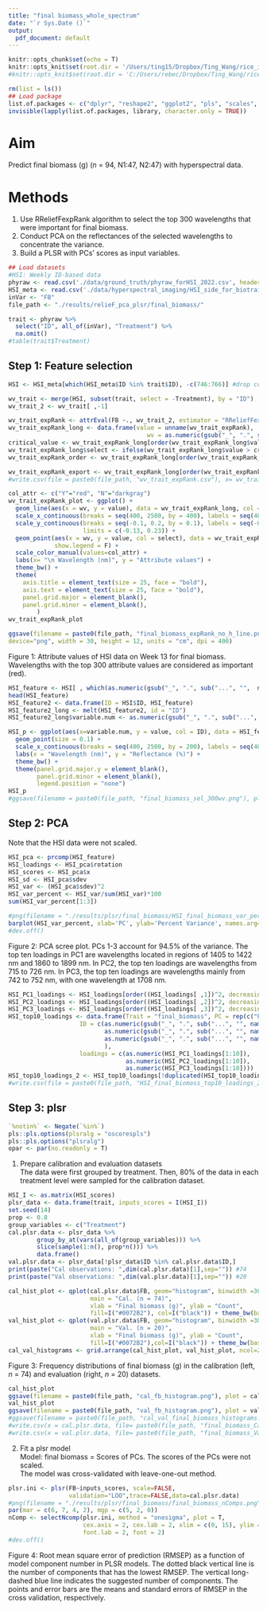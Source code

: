 ```yaml
---
title: "final biomass_whole_spectrum"
date: "`r Sys.Date ()`"
output:
  pdf_document: default
---
```


```r
knitr::opts_chunk$set(echo = T)
knitr::opts_knit$set(root.dir = '/Users/ting15/Dropbox/Ting_Wang/rice_imaging_ms')
#knitr::opts_knit$set(root.dir = 'C:/Users/rebec/Dropbox/Ting_Wang/rice_imaging_ms')
```

```r
rm(list = ls())
## Load package 
list.of.packages <- c("dplyr", "reshape2", "ggplot2", "pls", "scales", "kableExtra", "ggpubr", "gridExtra", "CORElearn", "spectratrait")
invisible(lapply(list.of.packages, library, character.only = TRUE))
```
# Aim  

Predict final biomass (g) (*n* = 94, N1:47, N2:47) with hyperspectral data.  
   
# Methods  

1. Use RReliefFexpRank algorithm to select the top 300 wavelengths that were important for final biomass.  
2. Conduct PCA on the reflectances of the selected wavelengths to concentrate the variance.  
3. Build a PLSR with PCs' scores as input variables.    

```r
## Load datasets  
#HSI: Weekly ID-based data
phyraw <- read.csv('./data/ground_truth/phyraw_forHSI_2022.csv', header = T, sep = ',', dec = '.')
HSI_meta <- read.csv('./data/hyperspectral_imaging/HSI_side_for_biotraits_mod_W13.csv', header = T, sep = ',', dec = '.')
inVar <- "FB"
file_path <- "./results/relieF_pca_plsr/final_biomass/"
```

```r
trait <- phyraw %>%
  select("ID", all_of(inVar), "Treatment") %>%
  na.omit() 
#table(trait$Treatment)
```

## Step 1: Feature selection  

```r
HSI <- HSI_meta[which(HSI_meta$ID %in% trait$ID), -c(746:766)] #drop columns with wv > 2500 and meta data 

wv_trait <- merge(HSI, subset(trait, select = -Treatment), by = "ID")
wv_trait_2 <- wv_trait[ ,-1]

wv_trait_expRank <- attrEval(FB ~., wv_trait_2, estimator = "RReliefFexpRank", ReliefIterations = 94*50) 
wv_trait_expRank_long <- data.frame(value = unname(wv_trait_expRank), 
                                       wv = as.numeric(gsub("_", ".", sub("...", "",  names(wv_trait_expRank)))))
critical_value <- wv_trait_expRank_long[order(wv_trait_expRank_long$value, decreasing = T)[300], 1]
wv_trait_expRank_long$select <- ifelse(wv_trait_expRank_long$value > critical_value, "Y", "N")
wv_trait_expRank_order <- wv_trait_expRank_long[order(wv_trait_expRank_long$value, decreasing = T)[1:300], ]

wv_trait_expRank_export <- wv_trait_expRank_long[order(wv_trait_expRank_long$value, decreasing = T), ] 
#write.csv(file = paste0(file_path, "wv_trait_expRank.csv"), x= wv_trait_expRank_export, row.names = F)

col_attr <- c("Y"="red", "N"="darkgray")
wv_trait_expRank_plot <- ggplot() +
  geom_line(aes(x = wv, y = value), data = wv_trait_expRank_long, col = "black", size = 0.5) +
  scale_x_continuous(breaks = seq(400, 2500, by = 400), labels = seq(400, 2500, by = 400)) +
  scale_y_continuous(breaks = seq(-0.1, 0.2, by = 0.1), labels = seq(-0.1, 0.2, by = 0.1),
                     limits = c(-0.13, 0.23)) +
  geom_point(aes(x = wv, y = value, col = select), data = wv_trait_expRank_long, size = .7,
             show.legend = F) +
  scale_color_manual(values=col_attr) +
  labs(x= "\n Wavelength (nm)", y = "Attribute values") +                     
  theme_bw() +
  theme(
    axis.title = element_text(size = 25, face = "bold"),
    axis.text = element_text(size = 25, face = "bold"),
    panel.grid.major = element_blank(),
    panel.grid.minor = element_blank(),
        )
wv_trait_expRank_plot
```

```r
ggsave(filename = paste0(file_path, "final_biomass_expRank_no_h_line.png"), plot = wv_trait_expRank_plot, 
device="png", width = 30, height = 12, units = "cm", dpi = 400)
```
Figure 1: Attribute values of HSI data on Week 13 for final biomass. Wavelengths with the top 300 attribute values are considered as important (red).  
```r
HSI_feature <- HSI[ , which(as.numeric(gsub("_", ".", sub("...", "",  names(HSI)))) %in% wv_trait_expRank_order$wv)]
head(HSI_feature)
HSI_feature2 <- data.frame(ID = HSI$ID, HSI_feature)
HSI_feature2_long <- melt(HSI_feature2, id = "ID")
HSI_feature2_long$variable.num <- as.numeric(gsub("_", ".", sub("...", "", HSI_feature2_long$variable)))
```

```r
HSI_p <- ggplot(aes(x=variable.num, y = value, col = ID), data = HSI_feature2_long) +  
  geom_point(size = 0.1) + 
  scale_x_continuous(breaks = seq(400, 2500, by = 200), labels = seq(400, 2500, by = 200)) +
  labs(x = "Wavelength (nm)", y = "Reflectance (%)") + 
  theme_bw() +
  theme(panel.grid.major.y = element_blank(),
        panel.grid.minor = element_blank(),
        legend.position = "none")
HSI_p
#ggsave(filename = paste0(file_path, "final_biomass_sel_300wv.png"), plot = HSI_p, device="png", width = 30, height = 12, units = "cm", dpi = 300)

``` 

## Step 2: PCA  
Note that the HSI data were not scaled.  

```r
HSI_pca <- prcomp(HSI_feature)
HSI_loadings <- HSI_pca$rotation
HSI_scores <- HSI_pca$x
HSI_sd <- HSI_pca$sdev
HSI_var <- (HSI_pca$sdev)^2
HSI_var_percent <- HSI_var/sum(HSI_var)*100
sum(HSI_var_percent[1:3])
```

```r
#png(filename = "./results/plsr/final_biomass/HSI_final_biomass_var_percent.png", bg = "white", width = 10, height = 10, units = "in", res = 300)
barplot(HSI_var_percent, xlab='PC', ylab='Percent Variance', names.arg=1:length(HSI_var_percent), las=1, ylim=c(0, max(HSI_var_percent)), col='gray')
#dev.off()
```
Figure 2: PCA scree plot. PCs 1-3 account for 94.5% of the variance. The top ten loadings in PC1 are wavelengths located in regions of 1405 to 1422 nm and 1860 to 1899 nm. In PC2, the top ten loadings are wavelengths from 715 to 726 nm. In PC3, the top ten loadings are wavelengths mainly from 742 to 752 nm, with one wavelength at 1708 nm.    

```r
HSI_PC1_loadings <- HSI_loadings[order((HSI_loadings[ ,1])^2, decreasing = T), 1]
HSI_PC2_loadings <- HSI_loadings[order((HSI_loadings[ ,2])^2, decreasing = T), 2]
HSI_PC3_loadings <- HSI_loadings[order((HSI_loadings[ ,3])^2, decreasing = T), 3]
HSI_top10_loadings <- data.frame(Trait = "final_biomass", PC = rep(c("PC1", "PC2", "PC3"), each = 10), 
                    ID = c(as.numeric(gsub("_", ".", sub("...", "", names(HSI_PC1_loadings[1:10])))), 
                           as.numeric(gsub("_", ".", sub("...", "", names(HSI_PC2_loadings[1:10])))),
                           as.numeric(gsub("_", ".", sub("...", "", names(HSI_PC3_loadings[1:10]))))
                           ),
                    loadings = c(as.numeric(HSI_PC1_loadings[1:10]),                   
                                 as.numeric(HSI_PC2_loadings[1:10]), 
                                 as.numeric(HSI_PC3_loadings[1:10])))
HSI_top10_loadings_2 <- HSI_top10_loadings[!duplicated(HSI_top10_loadings[ ,c('ID')]), ]
#write.csv(file = paste0(file_path, "HSI_final_biomass_top10_loadings_2.csv"), x= HSI_top10_loadings_2, row.names = F)
```

## Step 3: plsr  

```r
`%notin%` <- Negate(`%in%`)
pls::pls.options(plsralg = "oscorespls")
pls::pls.options("plsralg")
opar <- par(no.readonly = T)
```
1. Prepare calibration and evaluation datasets  
The data were first grouped by treatment. Then, 80% of the data in each treatment level were sampled for the calibration dataset.
```r
HSI_I <- as.matrix(HSI_scores)
plsr_data <- data.frame(trait, inputs_scores = I(HSI_I))
set.seed(14)
prop <- 0.8
group_variables <- c("Treatment")
cal.plsr.data <- plsr_data %>% 
        group_by_at(vars(all_of(group_variables))) %>%
        slice(sample(1:n(), prop*n())) %>% 
        data.frame()
val.plsr.data <- plsr_data[!plsr_data$ID %in% cal.plsr.data$ID,]
print(paste("Cal observations: ",dim(cal.plsr.data)[1],sep="")) #74
print(paste("Val observations: ",dim(val.plsr.data)[1],sep="")) #20

cal_hist_plot <- qplot(cal.plsr.data$FB, geom="histogram", binwidth =30,
                       main = "Cal. (n = 74)",
                       xlab = "Final biomass (g)", ylab = "Count", 
                       fill=I("#0072B2"), col=I("black")) + theme_bw(base_size = 18)
val_hist_plot <- qplot(val.plsr.data$FB, geom="histogram", binwidth =30,
                       main = "Val. (n = 20)",
                       xlab = "Final biomass (g)", ylab = "Count", 
                       fill=I("#0072B2"),col=I("black")) + theme_bw(base_size = 18)
cal_val_histograms <- grid.arrange(cal_hist_plot, val_hist_plot, ncol=2)
```
Figure 3: Frequency distributions of final biomass (g) in the calibration (left, *n* = 74) and evaluation (right, *n* = 20) datasets.  
```r
cal_hist_plot
ggsave(filename = paste0(file_path, "cal_fb_histogram.png"), plot = cal_hist_plot, device="png", width = 12, height = 12, units = "cm", dpi = 300)
val_hist_plot
ggsave(filename = paste0(file_path, "val_fb_histogram.png"), plot = val_hist_plot, device="png", width = 12, height = 12, units = "cm", dpi = 300)
#ggsave(filename = paste0(file_path, "cal_val_final_biomass_histograms.png"), plot = cal_val_histograms, device="png", width = 30, height = 12, units = "cm", dpi = 300)
#write.csv(x = cal.plsr.data, file= paste0(file_path, "final_biomass_Cal_PLSR_Dataset.csv"), row.names=FALSE)
#write.csv(x = val.plsr.data, file= paste0(file_path, "final_biomass_Val_PLSR_Dataset.csv"), row.names=FALSE)

```
 
2. Fit a plsr model  
Model: final biomass = Scores of PCs. The scores of the PCs were not scaled.  
The model was cross-validated with leave-one-out method.   

```r
plsr.ini <- plsr(FB~inputs_scores, scale=FALSE,
                 validation="LOO",trace=FALSE,data=cal.plsr.data)
#png(filename = "./results/plsr/final_biomass/final_biomass_nComps.png", bg = "white", width = 10, height = 10, units = "in", res = 300)
par(mar = c(6, 7, 4, 2), mgp = c(5, 2, 0))
nComp <- selectNcomp(plsr.ini, method = "onesigma", plot = T, 
                     cex.axis = 2, cex.lab = 2, xlim = c(0, 15), ylim = c(20, 34),
                     font.lab = 2, font = 2)
#dev.off()
```
Figure 4: Root mean square error of prediction (RMSEP) as a function of model component number in PLSR models. The dotted black vertical line is the number of components that has the lowest RMSEP. The vertical long-dashed blue line indicates the suggested number of components. The points and error bars are the means and standard errors of RMSEP in the cross validation, respectively.